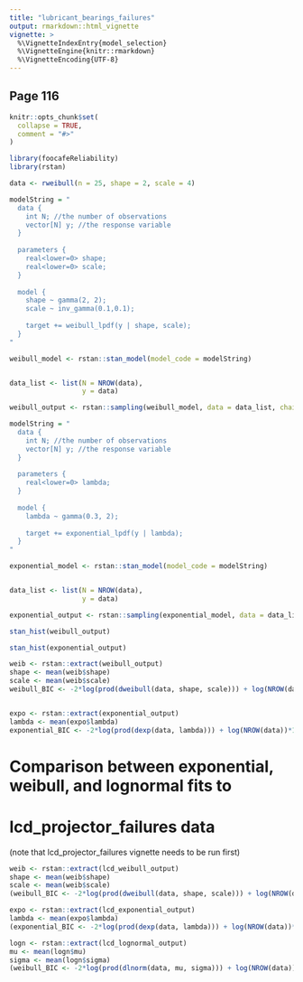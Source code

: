 ```yaml
---
title: "lubricant_bearings_failures"
output: rmarkdown::html_vignette
vignette: >
  %\VignetteIndexEntry{model_selection}
  %\VignetteEngine{knitr::rmarkdown}
  %\VignetteEncoding{UTF-8}
---
```


## Page 116 


```r
knitr::opts_chunk$set(
  collapse = TRUE,
  comment = "#>"
)
```

```r
library(foocafeReliability)
library(rstan)
```


```R
data <- rweibull(n = 25, shape = 2, scale = 4)

```

```R

modelString = "
  data {
    int N; //the number of observations
    vector[N] y; //the response variable
  }
  
  parameters {
    real<lower=0> shape;
    real<lower=0> scale;
  }
  
  model {
    shape ~ gamma(2, 2);
    scale ~ inv_gamma(0.1,0.1);
    
    target += weibull_lpdf(y | shape, scale);
  }
"

weibull_model <- rstan::stan_model(model_code = modelString)


data_list <- list(N = NROW(data),
                  y = data)

weibull_output <- rstan::sampling(weibull_model, data = data_list, chains = 4, iter = 4000, control = list(adapt_delta = 0.9))

```


```R

modelString = "
  data {
    int N; //the number of observations
    vector[N] y; //the response variable
  }
  
  parameters {
    real<lower=0> lambda;
  }
  
  model {
    lambda ~ gamma(0.3, 2);
    
    target += exponential_lpdf(y | lambda);
  }
"

exponential_model <- rstan::stan_model(model_code = modelString)


data_list <- list(N = NROW(data),
                  y = data)

exponential_output <- rstan::sampling(exponential_model, data = data_list, chains = 4, iter = 4000, control = list(adapt_delta = 0.9))

```

```R

stan_hist(weibull_output)

stan_hist(exponential_output)

```


```R

weib <- rstan::extract(weibull_output)
shape <- mean(weib$shape)
scale <- mean(weib$scale)
weibull_BIC <- -2*log(prod(dweibull(data, shape, scale))) + log(NROW(data))*2


expo <- rstan::extract(exponential_output)
lambda <- mean(expo$lambda)
exponential_BIC <- -2*log(prod(dexp(data, lambda))) + log(NROW(data))*1

```



# Comparison between exponential, weibull, and lognormal fits to 
# lcd_projector_failures data
(note that lcd_projector_failures vignette needs to be run first)

```R

weib <- rstan::extract(lcd_weibull_output)
shape <- mean(weib$shape)
scale <- mean(weib$scale)
(weibull_BIC <- -2*log(prod(dweibull(data, shape, scale))) + log(NROW(data))*2)

expo <- rstan::extract(lcd_exponential_output)
lambda <- mean(expo$lambda)
(exponential_BIC <- -2*log(prod(dexp(data, lambda))) + log(NROW(data))*1)

logn <- rstan::extract(lcd_lognormal_output)
mu <- mean(logn$mu)
sigma <- mean(logn$sigma)
(weibull_BIC <- -2*log(prod(dlnorm(data, mu, sigma))) + log(NROW(data))*2)


```
